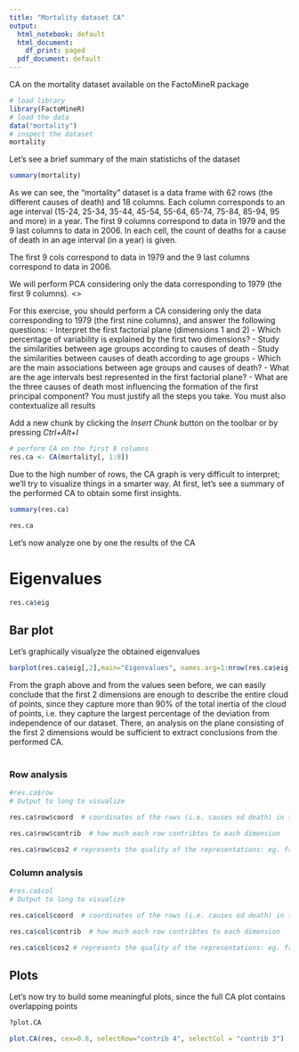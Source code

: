 ```yaml
---
title: "Mortality dataset CA"
output:
  html_notebook: default
  html_document:
    df_print: paged
  pdf_document: default
---
```


CA on the mortality dataset available on the FactoMineR package

```r
# load library
library(FactoMineR)
# load the data
data("mortality")
# inspect the dataset
mortality
```
Let's see a brief summary of the main statistichs of the dataset
```r
summary(mortality)
```

As we can see, the "mortality" dataset is a data frame with 62 rows (the different causes of death) and 18 
columns. Each column corresponds to an age interval (15-24, 25-34, 35-44, 45-54, 55-64, 65-74, 
75-84, 85-94, 95 and more) in a year. The first 9 columns correspond to data in 1979 and the 9 
last columns to data in 2006. In each cell, the count of deaths for a cause of death in an age 
interval (in a year) is given.

The first 9 cols correspond to data in 1979 and the 9 last columns correspond to data in 2006.

We will perform PCA considering only the data corresponding to 1979 (the first 9 columns). <\br>

For this exercise, you should perform a CA considering only the data corresponding to 1979 (the 
first nine columns), and answer the following questions:
- Interpret the first factorial plane (dimensions 1 and 2)
- Which percentage of variability is explained by the first two dimensions?
- Study the similarities between age groups according to causes of death
- Study the similarities between causes of death according to age groups
- Which are the main associations between age groups and causes of death?
- What are the age intervals best represented in the first factorial plane?
- What are the three causes of death most influencing the formation of the first principal 
component?
You must justify all the steps you take. You must also contextualize all results

Add a new chunk by clicking the *Insert Chunk* button on the toolbar or by pressing *Ctrl+Alt+I*

```r
# perform CA on the first 8 columns
res.ca <- CA(mortality[, 1:8])
```

Due to the high number of rows, the CA graph is very difficult to interpret; we'll try to visualize things in a smarter way.
At first, let's see a summary of the performed CA to obtain some first insights.



```r
summary(res.ca)
```


```r
res.ca
```
Let's now analyze one by one the results of the CA

# Eigenvalues
```r
res.ca$eig
```
## Bar plot
Let's graphically visualyze the obtained eigenvalues
```r
barplot(res.ca$eig[,2],main="Eigenvalues", names.arg=1:nrow(res.ca$eig))
```
From the graph above and from the values seen before, we can easily conclude that the first 2 dimensions are enough to describe the entire cloud of points, since they capture more than 90% of the total inertia of the cloud of points, i.e. they capture the largest percentage of the deviation from independence of our dataset. 
There, an analysis on the plane consisting of the first 2 dimensions would be sufficient to extract conclusions from the performed CA. <br> <br>

### Row analysis
```r
#res.ca$row
# Output to long to visualize
```


```r
res.ca$row$coord  # coordinates of the rows (i.e. causes od death) in the new dimensions
```
```r
res.ca$row$contrib  # how much each row contribtes to each dimension
```


```r
res.ca$row$cos2 # represents the quality of the representations: eg. from all the variance that has canada, how much of it is explained by each dimension. Eg Canada in not well represented by our graph, since we need the 5th dimension. While USA is very represented in this graph of this first 2 dimensions. Also UK is not really represented with the first 2 dimensions: you need to look at the other 2 dimensions
```

### Column analysis

```r
#res.ca$col
# Output to long to visualize
```


```r
res.ca$col$coord  # coordinates of the rows (i.e. causes od death) in the new dimensions
```
```r
res.ca$col$contrib  # how much each row contribtes to each dimension
```

```r
res.ca$col$cos2 # represents the quality of the representations: eg. from all the variance that has canada, how much of it is explained by each dimension. Eg Canada in not well represented by our graph, since we need the 5th dimension. While USA is very represented in this graph of this first 2 dimensions. Also UK is not really represented with the first 2 dimensions: you need to look at the other 2 dimensions
```
## Plots
Let's now try to build some meaningful plots, since the full CA plot contains overlapping points

```r
?plot.CA
```

```r
plot.CA(res, cex=0.8, selectRow="contrib 4", selectCol = "contrib 3")
```


